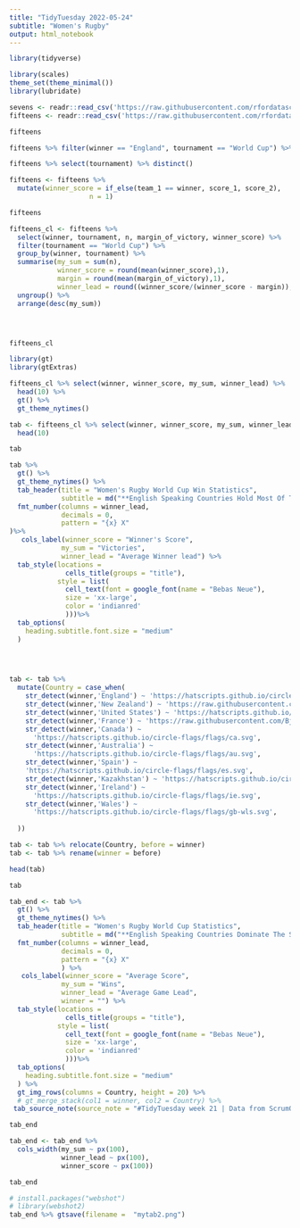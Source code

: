 ```yaml
---
title: "TidyTuesday 2022-05-24"
subtitle: "Women's Rugby"
output: html_notebook
---
```


```r
library(tidyverse)

library(scales)
theme_set(theme_minimal())
library(lubridate)
```

```r
sevens <- readr::read_csv('https://raw.githubusercontent.com/rfordatascience/tidytuesday/master/data/2022/2022-05-24/sevens.csv')
fifteens <- readr::read_csv('https://raw.githubusercontent.com/rfordatascience/tidytuesday/master/data/2022/2022-05-24/fifteens.csv')
```

```r
fifteens
```

```r
fifteens %>% filter(winner == "England", tournament == "World Cup") %>% select(date) %>% distinct()
```


```r
fifteens %>% select(tournament) %>% distinct()
```

```r
fifteens <- fifteens %>% 
  mutate(winner_score = if_else(team_1 == winner, score_1, score_2),
                    n = 1)

fifteens
```


```r
fifteens_cl <- fifteens %>% 
  select(winner, tournament, n, margin_of_victory, winner_score) %>%   
  filter(tournament == "World Cup") %>%
  group_by(winner, tournament) %>% 
  summarise(my_sum = sum(n), 
            winner_score = round(mean(winner_score),1),
            margin = round(mean(margin_of_victory),1),
            winner_lead = round((winner_score/(winner_score - margin)),1)) %>%
  ungroup() %>%
  arrange(desc(my_sum))




fifteens_cl                                           
```

```r
library(gt)
library(gtExtras)
```

```r
fifteens_cl %>% select(winner, winner_score, my_sum, winner_lead) %>% 
  head(10) %>%
  gt() %>%
  gt_theme_nytimes()
```

```r
tab <- fifteens_cl %>% select(winner, winner_score, my_sum, winner_lead) %>% 
  head(10)

tab
```

```r
tab %>%
  gt() %>%
  gt_theme_nytimes() %>%
  tab_header(title = "Women's Rugby World Cup Win Statistics",
             subtitle = md("**English Speaking Countries Hold Most Of The Cups**")) %>%
  fmt_number(columns = winner_lead,
             decimals = 0,
             pattern = "{x} X"
)%>%
   cols_label(winner_score = "Winner's Score",  
             my_sum = "Victories",
             winner_lead = "Average Winner lead") %>%
  tab_style(locations = 
              cells_title(groups = "title"),
            style = list(
              cell_text(font = google_font(name = "Bebas Neue"),
              size = 'xx-large',
              color = 'indianred'
              )))%>%
  tab_options(
    heading.subtitle.font.size = "medium"
  )


 


```

```r
tab <- tab %>%
  mutate(Country = case_when(
    str_detect(winner,'England') ~ 'https://hatscripts.github.io/circle-flags/flags/gb-eng.svg',
    str_detect(winner,'New Zealand') ~ 'https://raw.githubusercontent.com/HatScripts/circle-flags/369a12401e40e9b2ad7e25d78ee4bdf777e6c389/flags/nz.svg',
    str_detect(winner,'United States') ~ 'https://hatscripts.github.io/circle-flags/flags/us.svg',
    str_detect(winner,'France') ~ 'https://raw.githubusercontent.com/BjnNowak/TdF/main/fr.png',
    str_detect(winner,'Canada') ~ 
      'https://hatscripts.github.io/circle-flags/flags/ca.svg',
    str_detect(winner,'Australia') ~ 
      'https://hatscripts.github.io/circle-flags/flags/au.svg',
    str_detect(winner,'Spain') ~ 
    'https://hatscripts.github.io/circle-flags/flags/es.svg',
    str_detect(winner,'Kazakhstan') ~ 'https://hatscripts.github.io/circle-flags/flags/kz.svg',
    str_detect(winner,'Ireland') ~ 
      'https://hatscripts.github.io/circle-flags/flags/ie.svg',
    str_detect(winner,'Wales') ~ 
      'https://hatscripts.github.io/circle-flags/flags/gb-wls.svg',
    
  ))
```

```r
tab <- tab %>% relocate(Country, before = winner)
tab <- tab %>% rename(winner = before)

head(tab)
```

```r
tab
```


```r
tab_end <- tab %>% 
  gt() %>%
  gt_theme_nytimes() %>% 
  tab_header(title = "Women's Rugby World Cup Statistics",
             subtitle = md("**English Speaking Countries Dominate The Scene**")) %>%
  fmt_number(columns = winner_lead,
             decimals = 0,
             pattern = "{x} X"
             ) %>%
   cols_label(winner_score = "Average Score",  
             my_sum = "Wins",
             winner_lead = "Average Game Lead",
             winner = "") %>%
  tab_style(locations = 
              cells_title(groups = "title"),
            style = list(
              cell_text(font = google_font(name = "Bebas Neue"),
              size = 'xx-large',
              color = 'indianred'
              )))%>%
  tab_options(
    heading.subtitle.font.size = "medium"
  ) %>%
  gt_img_rows(columns = Country, height = 20) %>%
  # gt_merge_stack(col1 = winner, col2 = Country) %>%
 tab_source_note(source_note = "#TidyTuesday week 21 | Data from ScrumQueens on Women's Rugby | @TimurZolkin")

tab_end
```

```r
tab_end <- tab_end %>%
  cols_width(my_sum ~ px(100),
             winner_lead ~ px(100),
             winner_score ~ px(100))

tab_end
```
```r
# install.packages("webshot")
# library(webshot2)
tab_end %>% gtsave(filename =  "mytab2.png")
```

